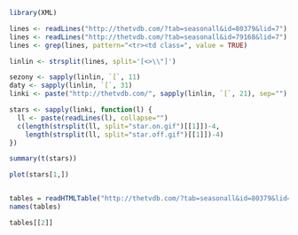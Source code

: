 ```r

library(XML)

lines <- readLines("http://thetvdb.com/?tab=seasonall&id=80379&lid=7")
lines <- readLines("http://thetvdb.com/?tab=seasonall&id=79168&lid=7")
lines <- grep(lines, pattern="<tr><td class=", value = TRUE)

linlin <- strsplit(lines, split='[<>\\"]')

sezony <- sapply(linlin, `[`, 11)
daty <- sapply(linlin, `[`, 31)
linki <- paste("http://thetvdb.com/", sapply(linlin, `[`, 21), sep="")

stars <- sapply(linki, function(l) {
  ll <- paste(readLines(l), collapse="")
  c(length(strsplit(ll, split="star.on.gif")[[1]])-4,
    length(strsplit(ll, split="star.off.gif")[[1]])-4)
})

summary(t(stars))

plot(stars[1,])


tables = readHTMLTable("http://thetvdb.com/?tab=seasonall&id=80379&lid=7")
names(tables)

tables[[2]] 

```
